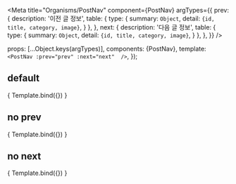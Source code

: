 
<Meta
  title="Organisms/PostNav"
  component={PostNav}
  argTypes={{
    prev: {
      description: '이전 글 정보',
      table: {
        type: {
          summary: `Object`,
          detail: `{id, title, category, image}`,
        }
      },
    },
    next: {
      description: '다음 글 정보',
      table: {
        type: {
          summary: `Object`,
          detail: `{id, title, category, image}`,
        }
      },
    },
  }}
/>

  props: [...Object.keys(argTypes)],
  components: {PostNav},
  template: `
    <PostNav
     :prev="prev"
     :next="next" 
    />
  `,
});

##  default
<Canvas>
  <Story
    name="default"
    parameters={{layout: `fullscreen`}}
    args = {{
      prev : {
        id: `prevId`,
        category : `NEWS`,
        title : `2021년 8월 4일 수요일`,
        image : `https://www.saraminimage.co.kr/sri/company/information/bg/bg_top_blue.jpg`,
      },
      next : {
        id: `nextId`,
        category : `TRENDS`,
        title : `2021년 8월 4일 수요일2021년 8월 4일 수요일2021년 8월 4일 수요일2021년 8월 4일 수요일2021년 8월 4일 수요일2021년 8월 4일 수요일2021년 8월 4일 수요일`,
        image : `https://pds.saramin.co.kr/cert_cominfo_curation/201912/30/q3bcfc_rn6l-2rxicz_cert_cominfo_curation.jpg`,
      },
    }}
  >
    { Template.bind({}) }
  </Story>
</Canvas>

## no prev
<Canvas>
  <Story
    name="no prev"
    parameters={{layout: `fullscreen`}}
    args = {{
      next : {
        id: `nextId`,
        category : `TRENDS`,
        title : `2021년 8월 4일 수요일`,
        image : `https://pds.saramin.co.kr/cert_cominfo_curation/201912/30/q3bcfc_rn6l-2rxicz_cert_cominfo_curation.jpg`,
      },
    }}
  >
    { Template.bind({}) }
  </Story>
</Canvas>

## no next
<Canvas>
  <Story
    name="no next"
    parameters={{layout: `fullscreen`}}
    args = {{
      prev : {
        id: `prevId`,
        category : `NEWS`,
        title : `2021년 8월 4일 수요일2021년 8월 4일 수요일2021년 8월 4일 수요일2021년 8월 4일 수요일2021년 8월 4일 수요일2021년 8월 4일 수요일2021년 8월 4일 수요일`,
        image : `https://www.saraminimage.co.kr/sri/company/information/bg/bg_top_blue.jpg`,
      },
    }}
  >
    { Template.bind({}) }
  </Story>
</Canvas>
